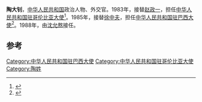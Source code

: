 '''陶大钊'''，[[中华人民共和国|中华人民共和国]]政治人物、外交官。1983年，接替[[赵政一|赵政一]]，担任[[中国驻哥伦比亚大使列表|中华人民共和国驻哥伦比亚大使]]<ref>{{cite web|author=中华人民共和国外交部|title=中国驻哥伦比亚历任大使|url=http://www.mfa.gov.cn/chn/pds/ziliao/wjrw/2167/2174/t9285.htm|publisher=中华人民共和国外交部|accessdate=2012-03-09}}</ref>。1985年，接替[[徐中夫|徐中夫]]，担任[[中国驻巴西大使列表|中华人民共和国驻巴西大使]]<ref>{{cite web|author=中华人民共和国外交部|title=中国驻巴西历任大使|url=http://www.mfa.gov.cn/chn/pds/ziliao/wjrw/2167/2174/t9282.htm|publisher=中华人民共和国外交部|accessdate=2012-03-09}}</ref>。1988年，由[[沈允熬|沈允熬]]接任。

== 参考 ==
{{reflist}}
{{start box}}
{{s-dip}}
{{succession box|[[赵政一|赵政一]]|[[李国新|李国新]]|[[中国驻哥伦比亚大使列表|中华人民共和国驻哥伦比亚大使]]|1983年9月-1985年5月}}
{{succession box|[[徐中夫|徐中夫]]|[[沈允熬|沈允熬]]|[[中国驻巴西大使列表|中华人民共和国驻巴西大使]]|1985年8月-1988年8月}}
{{end box}}
{{中国政治人物小作品}}
[[Category:中华人民共和国驻巴西大使|Category:中华人民共和国驻巴西大使]]
[[Category:中华人民共和国驻哥伦比亚大使|Category:中华人民共和国驻哥伦比亚大使]]
[[Category:陶姓|Category:陶姓]]